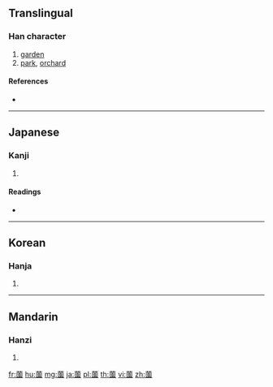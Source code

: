 {{character info/new}}
==Translingual==

===Han character===
{{Han char|rn=140|rad=艸|as=13|sn=19|four=|canj=TWGV}}

# [[garden]]
# [[park]], [[orchard]]

====References====
* {{Han ref|kx=1061.180|dkj=32119|dj=1525.130|hdz=53301.150|uh=8597|ud=34199}}

----

==Japanese==

===Kanji===
{{ja-kanji|grade=|rs=艸13}}

# {{defn|lang=ja|sort=艸13}}

====Readings====
* {{ja-readings|on=[[えん]] (en)|kun=[[その]] (sono)|nanori=}}

----

==Korean==

===Hanja===
{{ko-hanja|hangeul=원|eumhun=|rv=won|mr=wŏn|y=wen}}

# {{defn|lang=ko|sort=艸13}}

----

==Mandarin==

===Hanzi===
{{cmn-hanzi|pin=[[yuán]] ([[yuan2]])|wg=yüan<sup>2</sup>}}

# {{defn|lang=cmn|sort=艸13}}

[[fr:薗]]
[[hu:薗]]
[[mg:薗]]
[[ja:薗]]
[[pl:薗]]
[[th:薗]]
[[vi:薗]]
[[zh:薗]]
